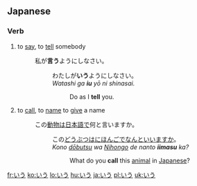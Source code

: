 ==Japanese==

===Verb===
{{ja-verb|h|type=1|rom=iu}}

#{{ja-def|言う}} to [[say]], to [[tell]] somebody
#: 私が'''言う'''ようにしなさい。
#:: わたしが'''いう'''ようにしなさい。
#:: ''Watashi ga '''iu''' yō ni shinasai.''
#::: Do as I '''tell''' you.
#{{ja-def|言う}}  to [[call]], to [[name]] to [[give]] a name
#: この[[動物]]は[[日本語]]で何と言いますか。
#:: この[[どうぶ]]つは[[にほんご]]でなんといいますか。
#:: ''Kono [[dōbutsu]] wa [[Nihongo]] de nanto '''iimasu''' ka?''
#::: What do you '''call''' this [[animal]] in [[Japanese]]?

[[fr:いう]]
[[ko:いう]]
[[lo:いう]]
[[hu:いう]]
[[ja:いう]]
[[pl:いう]]
[[uk:いう]]